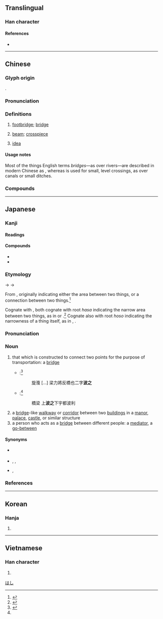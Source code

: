 {{character info/new}}
{{also|桥}}
==Translingual==

===Han character===
{{Han char|rn=75|rad=木|as=12|sn=16|four=42927|canj=DHKB|ids=⿰木喬}}

====References====
* {{Han ref|kx=0553.010|dkj=15526|dj=0941.170|hdz=21292.090|uh=6A4B|ud=27211|bh=BEF4|bd=48884}}

----

==Chinese==
{{zh-forms|s=桥}}

===Glyph origin===
{{Han etym}}
{{Han compound|木|喬|ls=psc|t1=wood|c1=s|c2=p}}.

===Pronunciation===
{{zh-pron
|m=qiáo
|ma=y
|c=kiu4,kiu4-2
|c_note=kiu4-2 - "idea"
|h=pfs=khièu
|md=giò
|mn=ml:kiâu/kiô
|mn_note=kiâu - literary; kiô - vernacular
|w=3jjiau
|mc=y
|oc=y
|cat=n
}}

===Definitions===
{{zh-hanzi}}

# [[footbridge]]; [[bridge]]
#: {{zh-x|橋樑|bridge}}
# [[beam]]; [[crosspiece]]
# {{lb|zh|Cantonese}} [[idea]]

====Usage notes====
Most of the things English terms ''bridges''—as over rivers—are described in modern Chinese as {{zh-l|橋樑}}, whereas {{lang|zh|橋}} is used for small, level crossings, as over canals or small ditches.

===Compounds===
{{zh-der|二十四橋|便橋|修橋補路|倍力橋|劍橋|劍橋大學|吊橋|土橋|圯橋|圯橋進履|天橋|天然橋|奈何橋|寶帶橋|平橋|廣德從橋|弔橋|引橋|拉線搭橋|拱橋|搭橋|斷橋|星橋|朱雀橋|板橋|梯橋|棧橋|楓橋|楓橋夜泊|橋劇|橋堍|橋墩|橋孔|橋山|橋梁|橋梓|橋洞|橋津|橋牌|橋腦|橋藝|橋頭|橋頭堡|正橋|水渰藍橋|法橋|洛陽橋|浮棧橋|浮橋|灞橋|烏鵲成橋|烏鵲橋|爐橋|牙橋|牽線搭橋|獨木橋|盧溝橋|石橋|秦橋|空橋|立馬蓋橋|立馬造橋|筧橋|紅橋|索橋|緪橋|繩橋|羅鍋橋|腦橋|艦橋|草橋店|藍橋|藍橋會|虹橋|蜜月橋牌|西泠橋|西濱大橋|跳橋|過橋|過橋抽板|過橋拆橋|過橋費|過河拆橋|鄭板橋|鐵橋|門橋|陳橋|陳橋兵變|陸橋|鞭石成橋|飛橋|高架橋|鵲橋|鹽橋}}

{{zh-cat|Beginning}}

----

==Japanese==

===Kanji===
{{ja-kanji|grade=3|rs=木12}}

====Readings====
{{ja-readings
|goon=ぎょう<げう
|kanon=きょう<けう
|kun=はし-
|nanori=ばせ
}}

====Compounds====
{{der-top|Compounds}}
* {{ja-r|鉄橋|てっきょう}}
* {{ja-r|高橋|たかはし}}
{{der-bottom}}

===Etymology===
{{ja-kanjitab|はし|yomi=k}}
{{IPAchar|/pasi/}} → {{IPAchar|/ɸasi/}} → {{IPAchar|/hasi/}}

From {{etyl|ojp|ja|sort=はし}}, originally indicating either the area between two things, or a connection between two things.<ref name="KDJ">{{R:Kokugo Dai Jiten}}</ref>

Cognate with {{m|ja|階|tr=hashi||stairs from a garden up to the house}}, both cognate with root ''hasa'' indicating the narrow area between two things, as in {{m|ja|狭間|pos=classical ''hasama'', modern ''hazama''||narrow gap between two things}} or {{m|ja|挟む|tr=hasamu||to put between two things that are close together, to squeeze between two things}}.<ref name="KDJ">{{R:Kokugo Dai Jiten}}</ref> Cognate also with root ''hoso'' indicating the narrowness of a thing itself, as in {{m|ja|細い|tr=hosoi||narrow, slender}}, {{m|ja|細める|tr=hosomeru||to narrow something, to make something narrow}}.

===Pronunciation===
{{ja-pron|y=k|はし|acc=o|acc_ref=NHK,DJR,SMK5}}

===Noun===
{{ja-noun|はし}}

# that which is constructed to connect two points for the purpose of transportation: a [[bridge]]
#* {{RQ:Shin'yaku Kegonkyō Ongi Shiki|16}}:<ref name="SKOS">{{Shin'yaku Kegonkyō Ongi Shiki}}</ref>
#*: 旋澓 [...] 梁力將反橋也二字'''波之'''
#* {{RQ:Shin'yaku Kegonkyō Ongi Shiki|43}}:<ref name="SKOS"/>
#*: 橋梁 上'''波之'''下宇都波利
# a [[bridge]]-like [[walkway]] or [[corridor]] between two [[building]]s in a [[manor]], [[palace]], [[castle]], or similar structure
# a person who acts as a [[bridge]] between different people: a [[mediator]], a [[go-between]]

====Synonyms====
* {{sense|bridge for traffic}} {{ja-r|橋梁|きょうりょう}}
* {{sense|corridor}} {{ja-r|渡り廊下|わたりろうか}}, {{ja-r|渡殿|わたどの}}, {{ja-r|長橋|ながはし}}
* {{sense|mediator}} {{ja-r|仲立ち|なかだち}}, {{ja-r|仲介|ちゅうかい}}

===References===
<references/>

[[Category:ja:Bridges|はし]]

----

==Korean==

===Hanja===
{{ko-hanja|hangeul=교|eumhun=|mr=kyo|y=kyo}}

# {{defn|lang=ko|sort=木12}}

----

==Vietnamese==

===Han character===
{{vi-hantu|[[kiều]], [[cầu]], [[kéo]], [[kèo]]|rs=木12}}

# {{defn|lang=vi|sort=木12}}